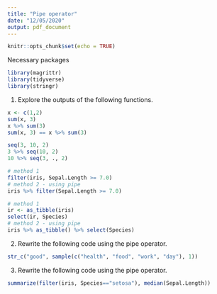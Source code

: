 ```yaml
---
title: "Pipe operator"
date: "12/05/2020"
output: pdf_document
---
```


```r
knitr::opts_chunk$set(echo = TRUE)
```

Necessary packages

```r
library(magrittr)
library(tidyverse)
library(stringr)
```

1. Explore the outputs of the following functions.

```r
x <- c(1,2)
sum(x, 3)
x %>% sum(3)
sum(x, 3) == x %>% sum(3)
```


```r
seq(3, 10, 2)
3 %>% seq(10, 2)
10 %>% seq(3, ., 2)
```

```r
# method 1
filter(iris, Sepal.Length >= 7.0)
# method 2 - using pipe
iris %>% filter(Sepal.Length >= 7.0)
```

```r
# method 1
ir <- as_tibble(iris)
select(ir, Species)
# method 2 - using pipe
iris %>% as_tibble() %>% select(Species)
```

2. Rewrite the following code using the pipe operator.

```r
str_c("good", sample(c("health", "food", "work", "day"), 1))
```



3. Rewrite the following code using the pipe operator.


```r
summarize(filter(iris, Species=="setosa"), median(Sepal.Length))
```

